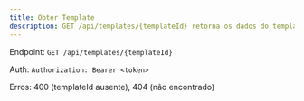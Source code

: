 ```yaml
---
title: Obter Template
description: GET /api/templates/{templateId} retorna os dados do template.
---
```


Endpoint: `GET /api/templates/{templateId}`

Auth: `Authorization: Bearer <token>`

Erros: 400 (templateId ausente), 404 (não encontrado)
